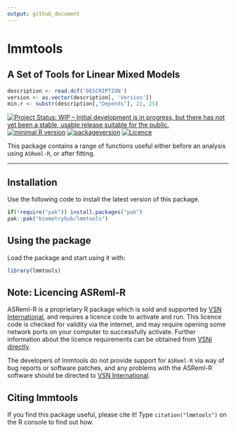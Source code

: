 ```yaml
---
output: github_document
---
```


<!-- README.md is generated from README.Rmd. Please edit that file -->

# lmmtools

## A Set of Tools for Linear Mixed Models

```r
description <- read.dcf('DESCRIPTION')
version <- as.vector(description[, 'Version'])
min.r <- substr(description[,"Depends"], 21, 25)
```

<!-- badges: start -->
[![Project Status: WIP – Initial development is in progress, but there has not yet been a stable, usable release suitable for the public.](https://www.repostatus.org/badges/latest/wip.svg)](https://www.repostatus.org/#wip)
[![minimal R version](https://img.shields.io/badge/R%3E%3D-`r min.r`-6666ff.svg)](https://cran.r-project.org/)
[![packageversion](https://img.shields.io/badge/Package%20version-`r gsub('-', '--', version)`-orange.svg?style=flat-square)](https://github.com/biometryhub/lmmtools/commits/main)
[![Licence](https://img.shields.io/github/license/mashape/apistatus.svg)](https://choosealicense.com/licenses/mit/)
<!-- badges: end -->

This package contains a range of functions useful either before an analysis using `ASReml-R`, or after fitting.

----

## Installation

<!-- ### Development version -->

<!-- ⚠ **Warning**: The development version is unstable and liable to change more often than the CRAN version. It may have bugs fixed, but there may be other currently unknown bugs introduced. ⚠ -->

Use the following code to install the latest version of this package.

```r
if(!require("pak")) install.packages("pak") 
pak::pak("biometryhub/lmmtools")
```


## Using the package

Load the package and start using it with:

```r
library(lmmtools)
```

## Note: Licencing ASReml-R

ASReml-R is a proprietary R package which is sold and supported by [VSN International](https://vsni.co.uk/), and requires a licence code to activate and run. This licence code is checked for validity via the internet, and may require opening some network ports on your computer to successfully activate. Further information about the licence requirements can be obtained from [VSNi directly](https://vsni.co.uk/licensing/).

The developers of lmmtools do not provide support for `ASReml-R` via way of bug reports or software patches, and any problems with the ASReml-R software should be directed to [VSN International](https://vsni.co.uk/). 

## Citing lmmtools

If you find this package useful, please cite it! Type `citation("lmmtools")` on the R console to find out how.
